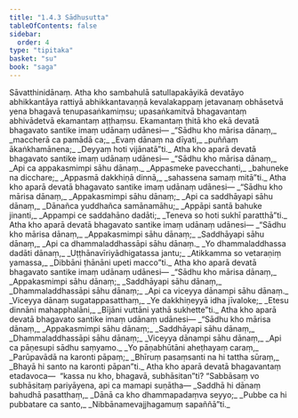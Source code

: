 ```yaml
---
title: "1.4.3 Sādhusutta"
tableOfContents: false
sidebar:
  order: 4
type: "tipitaka"
basket: "su"
book: "saga"
---
```



<DynamicBreadcrumb />

<Division number="33" book="saga">

<Paragraph number="161" book="saga">
Sāvatthinidānaṃ. Atha kho sambahulā satullapakāyikā devatāyo abhikkantāya rattiyā abhikkantavaṇṇā kevalakappaṃ jetavanaṃ obhāsetvā yena bhagavā tenupasaṅkamiṃsu; upasaṅkamitvā bhagavantaṃ abhivādetvā ekamantaṃ aṭṭhaṃsu. Ekamantaṃ ṭhitā kho ekā devatā bhagavato santike imaṃ udānaṃ udānesi—
</Paragraph>

<Paragraph number="162" type="verses" book="saga">
_“Sādhu kho mārisa dānaṃ,_  
_maccherā ca pamādā ca;_  
_Evaṃ dānaṃ na dīyati,_  
_puññaṃ ākaṅkhamānena;_  
_Deyyaṃ hoti vijānatā”ti._  

</Paragraph>

<Paragraph number="163" book="saga">
Atha kho aparā devatā bhagavato santike imaṃ udānaṃ udānesi—
</Paragraph>

<Paragraph number="164" type="verses" book="saga">
_“Sādhu kho mārisa dānaṃ,_  
_Api ca appakasmimpi sāhu dānaṃ._  

</Paragraph>

<Paragraph number="165" type="verses" book="saga">
_Appasmeke pavecchanti,_  
_bahuneke na dicchare;_  
_Appasmā dakkhiṇā dinnā,_  
_sahassena samaṃ mitā”ti._  

</Paragraph>

<Paragraph number="166" book="saga">
Atha kho aparā devatā bhagavato santike imaṃ udānaṃ udānesi—
</Paragraph>

<Paragraph number="167" type="verses" book="saga">
_“Sādhu kho mārisa dānaṃ,_  
_Appakasmimpi sāhu dānaṃ;_  
_Api ca saddhāyapi sāhu dānaṃ,_  
_Dānañca yuddhañca samānamāhu;_  
_Appāpi santā bahuke jinanti,_  
_Appampi ce saddahāno dadāti;_  
_Teneva so hoti sukhī paratthā”ti._  

</Paragraph>

<Paragraph number="168" book="saga">
Atha kho aparā devatā bhagavato santike imaṃ udānaṃ udānesi—
</Paragraph>

<Paragraph number="169" type="verses" book="saga">
_“Sādhu kho mārisa dānaṃ,_  
_Appakasmimpi sāhu dānaṃ;_  
_Saddhāyapi sāhu dānaṃ,_  
_Api ca dhammaladdhassāpi sāhu dānaṃ._  

</Paragraph>

<Paragraph number="170" type="verses" book="saga">
_Yo dhammaladdhassa dadāti dānaṃ,_  
_Uṭṭhānavīriyādhigatassa jantu;_  
_Atikkamma so vetaraṇiṃ yamassa,_  
_Dibbāni ṭhānāni upeti macco”ti._  

</Paragraph>

<Paragraph number="171" book="saga">
Atha kho aparā devatā bhagavato santike imaṃ udānaṃ udānesi—
</Paragraph>

<Paragraph number="172" type="verses" book="saga">
_“Sādhu kho mārisa dānaṃ,_  
_Appakasmimpi sāhu dānaṃ;_  
_Saddhāyapi sāhu dānaṃ,_  
_Dhammaladdhassāpi sāhu dānaṃ;_  
_Api ca viceyya dānampi sāhu dānaṃ._  

</Paragraph>

<Paragraph number="173" type="verses" book="saga">
_Viceyya dānaṃ sugatappasatthaṃ,_  
_Ye dakkhiṇeyyā idha jīvaloke;_  
_Etesu dinnāni mahapphalāni,_  
_Bījāni vuttāni yathā sukhette”ti._  

</Paragraph>

<Paragraph number="174" book="saga">
Atha kho aparā devatā bhagavato santike imaṃ udānaṃ udānesi—
</Paragraph>

<Paragraph number="175" type="verses" book="saga">
_“Sādhu kho mārisa dānaṃ,_  
_Appakasmimpi sāhu dānaṃ;_  
_Saddhāyapi sāhu dānaṃ,_  
_Dhammaladdhassāpi sāhu dānaṃ;_  
_Viceyya dānampi sāhu dānaṃ,_  
_Api ca pāṇesupi sādhu saṃyamo._  

</Paragraph>

<Paragraph number="176" type="verses" book="saga">
_Yo pāṇabhūtāni aheṭhayaṃ caraṃ,_  
_Parūpavādā na karonti pāpaṃ;_  
_Bhīruṃ pasaṃsanti na hi tattha sūraṃ,_  
_Bhayā hi santo na karonti pāpan”ti._  

</Paragraph>

<Paragraph number="177" book="saga">
Atha kho aparā devatā bhagavantaṃ etadavoca—  “kassa nu kho, bhagavā, subhāsitan”ti?
</Paragraph>

<Paragraph number="178" book="saga">
“Sabbāsaṃ vo subhāsitaṃ pariyāyena, api ca mamapi suṇātha—
</Paragraph>

<Paragraph number="179" type="verses" book="saga">
_Saddhā hi dānaṃ bahudhā pasatthaṃ,_  
_Dānā ca kho dhammapadaṃva seyyo;_  
_Pubbe ca hi pubbatare ca santo,_  
_Nibbānamevajjhagamuṃ sapaññā”ti._
</Paragraph>
</Division>